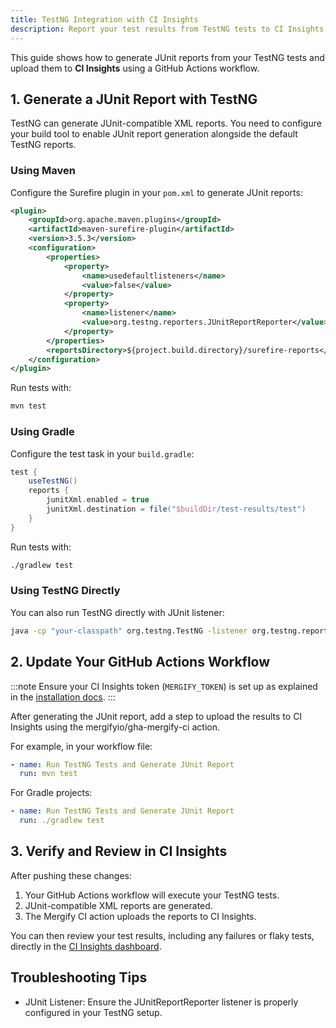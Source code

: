 ```yaml
---
title: TestNG Integration with CI Insights
description: Report your test results from TestNG tests to CI Insights
---
```



This guide shows how to generate JUnit reports from your TestNG tests and upload
them to **CI Insights** using a GitHub Actions workflow.

## 1. Generate a JUnit Report with TestNG

TestNG can generate JUnit-compatible XML reports. You need to configure your
build tool to enable JUnit report generation alongside the default TestNG
reports.

### Using Maven

Configure the Surefire plugin in your `pom.xml` to generate JUnit reports:

```xml
<plugin>
    <groupId>org.apache.maven.plugins</groupId>
    <artifactId>maven-surefire-plugin</artifactId>
    <version>3.5.3</version>
    <configuration>
        <properties>
            <property>
                <name>usedefaultlisteners</name>
                <value>false</value>
            </property>
            <property>
                <name>listener</name>
                <value>org.testng.reporters.JUnitReportReporter</value>
            </property>
        </properties>
        <reportsDirectory>${project.build.directory}/surefire-reports</reportsDirectory>
    </configuration>
</plugin>
```

Run tests with:

```bash
mvn test
```

### Using Gradle

Configure the test task in your `build.gradle`:

```gradle
test {
    useTestNG()
    reports {
        junitXml.enabled = true
        junitXml.destination = file("$buildDir/test-results/test")
    }
}
```

Run tests with:

```bash
./gradlew test
```

### Using TestNG Directly

You can also run TestNG directly with JUnit listener:

```bash
java -cp "your-classpath" org.testng.TestNG -listener org.testng.reporters.JUnitReportReporter testng.xml
```

## 2. Update Your GitHub Actions Workflow

:::note
Ensure your CI Insights token (`MERGIFY_TOKEN`) is set up as explained in the [installation
docs](/ci-insights#enabling-ci-insights-for-github).
:::

After generating the JUnit report, add a step to upload the results to CI
Insights using the mergifyio/gha-mergify-ci action.

For example, in your workflow file:

```yaml
- name: Run TestNG Tests and Generate JUnit Report
  run: mvn test
```

<MergifyCIUploadStep reportPath="target/surefire-reports/*.xml" />

For Gradle projects:

```yaml
- name: Run TestNG Tests and Generate JUnit Report
  run: ./gradlew test
```

<MergifyCIUploadStep  reportPath="build/test-results/test/*.xml" />
<MergifyCIUploadStepMatrix reportPath="build/test-results/test/*.xml" />

## 3. Verify and Review in CI Insights

After pushing these changes:

1. Your GitHub Actions workflow will execute your TestNG tests.
2. JUnit-compatible XML reports are generated.
3. The Mergify CI action uploads the reports to CI Insights.

You can then review your test results, including any failures or flaky tests,
directly in the [CI Insights
dashboard](https://dashboard.mergify.com/ci-insights/jobs).

## Troubleshooting Tips

<ul>
  <li>JUnit Listener: Ensure the JUnitReportReporter listener is properly configured in your TestNG setup.</li>

  <CommonTroubleshootingTips />
</ul>
